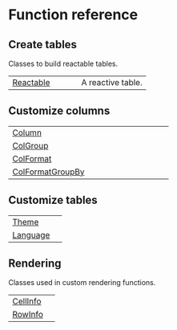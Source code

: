 # Function reference {.doc .doc-index}

## Create tables

Classes to build reactable tables.

| | |
| --- | --- |
| [Reactable](Reactable.qmd#react_tables.Reactable) | A reactive table. |

## Customize columns

| | |
| --- | --- |
| [Column](Column.qmd#react_tables.Column) |  |
| [ColGroup](ColGroup.qmd#react_tables.ColGroup) |  |
| [ColFormat](ColFormat.qmd#react_tables.ColFormat) |  |
| [ColFormatGroupBy](ColFormatGroupBy.qmd#react_tables.ColFormatGroupBy) |  |

## Customize tables

| | |
| --- | --- |
| [Theme](Theme.qmd#react_tables.Theme) |  |
| [Language](Language.qmd#react_tables.Language) |  |

## Rendering

Classes used in custom rendering functions.

| | |
| --- | --- |
| [CellInfo](CellInfo.qmd#react_tables.CellInfo) |  |
| [RowInfo](RowInfo.qmd#react_tables.RowInfo) |  |